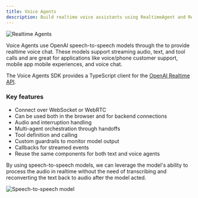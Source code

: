 ```yaml
---
title: Voice Agents
description: Build realtime voice assistants using RealtimeAgent and RealtimeSession
---
```



![Realtime Agents](https://cdn.openai.com/API/docs/images/diagram-speech-to-speech.png)

Voice Agents use OpenAI speech-to-speech models through the to provide realtime voice chat. These models support streaming audio, text, and tool calls and are great for applications like voice/phone customer support, mobile app mobile experiences, and voice chat.

The Voice Agents SDK provides a TypeScript client for the [OpenAI Realtime API](https://platform.openai.com/docs/guides/realtime).

<LinkCard
  title="Voice Agents Quickstart"
  href="/guides/voice-agents/quickstart"
  description="Build your first realtime voice assistant using the OpenAI Agents SDK in minutes."
/>

### Key features

- Connect over WebSocket or WebRTC
- Can be used both in the browser and for backend connections
- Audio and interruption handling
- Multi-agent orchestration through handoffs
- Tool definition and calling
- Custom guardrails to monitor model output
- Callbacks for streamed events
- Reuse the same components for both text and voice agents

By using speech-to-speech models, we can leverage the model's ability to process the audio in realtime without the need of transcribing and reconverting the text back to audio after the model acted.

![Speech-to-speech model](https://cdn.openai.com/API/docs/images/diagram-chained-agent.png)
